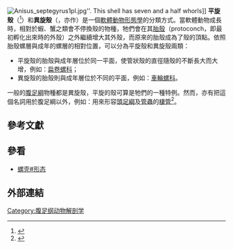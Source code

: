 [[File:Anisus_septegyrus1pl.jpg|thumb]]''. This shell has seven and a half whorls]]
'''平旋殼'''（{{lang|en|planispiral}}<ref>{{cite web |url=http://www.hujiang.com/ciku/planospiral/ |title=planospiral什么意思及同义词 |work=滬江詞庫 |accessdate=2016-09-30 |archive-date=2016-10-02 |archive-url=https://web.archive.org/web/20161002150438/http://www.hujiang.com/ciku/planospiral/ |dead-url=no }}</ref>）和'''異旋殼'''（{{lang|en|heterostrophic}}，亦作{{lang|en|conispiral}}）是一個[[軟體動物|軟體動物]][[形態學|形態學]]的分類方式。當軟體動物成長時，相對於蝦、蟹之類會不停換殼的物種，牠們會在其[[胎殼|胎殼]]（protoconch，即最初孵化出來時的外殼）之外繼續增大其外殼，而原來的胎殼成為了殼的頂點。依照胎殼螺層與成年的螺層的相對位置，可以分為平旋殼和異旋殼兩類：
*平旋殼的胎殼與成年層位於同一平面，使管狀殼的直徑隨殼的不斷長大而大增，例如：[[扁卷螺科|扁卷螺科]]；
*異旋殼的胎殼則與成年層位於不同的平面，例如：[[車輪螺科|車輪螺科]]。

一般的[[腹足綱|腹足綱]]物種都是異旋殼，平旋的殼可算是牠們的一種特例。然而，亦有把這個名詞用於腹足綱以外，例如：用來形容[[頭足綱|頭足綱]]及[[管蟲|管蟲]]的[[棲管|棲管]]<ref name=earthsci>{{cite journal
 |author1       = Allaby, A.
 |author2       = Allaby, M.
 |lastauthoramp = yes
 |title         = Planispiral
 |journal       = A Dictionary of Earth Sciences
 |year          = 1999
 |url           = http://www.encyclopedia.com/doc/1O13-planispiral.html
 |accessdate    = 2014-01-13
 |language      = en
 |archive-date  = 2013-03-28
 |archive-url   = https://web.archive.org/web/20130328033935/http://www.encyclopedia.com/doc/1O13-planispiral.html
 |dead-url      = no
}}</ref>。

==參考文獻==
{{reflist}}

==參看==
*[[螺壳#形态|螺壳#形态]]

==外部連結==

{{animal-stub}}
[[Category:腹足纲动物解剖学|Category:腹足纲动物解剖学]]